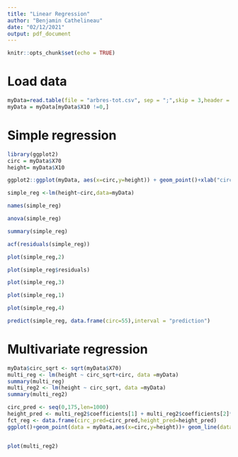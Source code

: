 ```yaml
---
title: "Linear Regression"
author: "Benjamin Cathelineau"
date: "02/12/2021"
output: pdf_document
---
```


```r
knitr::opts_chunk$set(echo = TRUE)
```

# Load data

```r
myData=read.table(file = "arbres-tot.csv", sep = ";",skip = 3,header = TRUE)
myData = myData[myData$X10 !=0,]
```


# Simple regression

```r
library(ggplot2)
circ = myData$X70
height= myData$X10

ggplot2::ggplot(myData, aes(x=circ,y=height)) + geom_point()+xlab("circ") + ylab("height") + geom_smooth(method = "lm",se=TRUE)

simple_reg <-lm(height~circ,data=myData)

names(simple_reg)

anova(simple_reg)

summary(simple_reg)

acf(residuals(simple_reg))

plot(simple_reg,2)

plot(simple_reg$residuals)

plot(simple_reg,3)

plot(simple_reg,1)

plot(simple_reg,4)

```
```r
predict(simple_reg, data.frame(circ=55),interval = "prediction")

```

# Multivariate regression
```r
myData$circ_sqrt <- sqrt(myData$X70)
multi_reg <- lm(height ~ circ_sqrt+circ, data =myData)
summary(multi_reg)
multi_reg2 <- lm(height ~ circ_sqrt, data =myData)
summary(multi_reg2)

circ_pred <- seq(0,175,len=1000)
height_pred <- multi_reg2$coefficients[1] + multi_reg2$coefficients[2]*sqrt(circ_pred)
fct_reg <- data.frame(circ_pred=circ_pred,height_pred=height_pred)
ggplot()+geom_point(data = myData,aes(x=circ,y=height))+ geom_line(data=fct_reg,aes(x = circ_pred,y=height_pred),col="blue")+geom_smooth(method = "lm")+xlab("circ")+ylab("height")


plot(multi_reg2)
```



